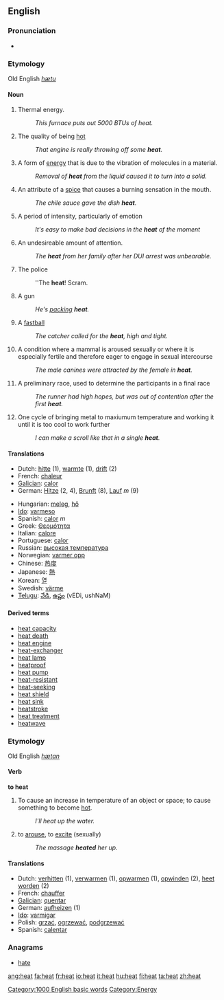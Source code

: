 ==English==
===Pronunciation===
*{{audio|en-us-heat.ogg|Audio (US)}}
===Etymology===
Old English ''[[hætu]]''
====Noun====
{{en-noun-reg}}

# Thermal energy.
#: ''This furnace puts out 5000 BTUs of heat.''
# The quality of being [[hot]]
#: ''That engine is really throwing off some '''heat'''.''
# A form of [[energy]] that is due to the vibration of molecules in a material.
#: ''Removal of '''heat''' from the liquid caused it to turn into a solid.''
# An attribute of a [[spice]] that causes a burning sensation in the mouth.
#: ''The chile sauce gave the dish '''heat'''.''
# A period of intensity, particularly of emotion
#: ''It's easy to make bad decisions in the '''heat''' of the moment''
# An undesireable amount of attention.
#: ''The '''heat''' from her family after her DUI arrest was unbearable.''
# {{slang}} The police
#: ''The '''heat'''! Scram.
# {{slang}} A gun
#: ''He's [[pack]]ing '''heat'''.''
#{{baseball}} A [[fastball]]
#: ''The catcher called for the '''heat''', high and tight.''
# A condition where a mammal is aroused sexually or where it is especially fertile and therefore eager to engage in sexual intercourse
#: ''The male canines were attracted by the female in '''heat'''.''
# A preliminary race, used to determine the participants in a final race
#: ''The runner had high hopes, but was out of contention after the first '''heat'''.''
# One cycle of bringing metal to maxiumum temperature and working it until it is too cool to work further
#: ''I can make a scroll like that in a single '''heat'''.''

====Translations====
{{top}}
*Dutch: [[hitte]] {{f}} (1), [[warmte]] {{f}} (1), [[drift]] {{f}} (2)
*French: [[chaleur]] {{f}}
*[[Galician]]: [[calor]] {{f}}
*German: [[Hitze]] {{f}} (2, 4), [[Brunft]] {{f}} (8), [[Lauf]] ''m'' (9)
{{mid}}
*Hungarian: [[meleg]], [[hő]]
*[[Ido]]: [[varmeso]]
*Spanish: [[calor]] ''m''
*Greek: [[Θερμότητα]]
*Italian: [[calore]]
*Portuguese: [[calor]]
*Russian: [[высокая температура]]
*Norwegian: [[varmer opp]]
*Chinese: [[热度]]
*Japanese: [[熱]]
*Korean: [[열]]
*Swedish: [[värme]]
*[[Telugu]]: [[వేడి]], [[ఉష్ణం]] (vEDi, ushNaM)
{{bottom}}

==== Derived terms ====
* [[heat capacity]]
* [[heat death]]
* [[heat engine]]
* [[heat-exchanger]]
* [[heat lamp]]
* [[heatproof]]
* [[heat pump]]
* [[heat-resistant]]
* [[heat-seeking]]
* [[heat shield]]
* [[heat sink]]
* [[heatstroke]]
* [[heat treatment]]
* [[heatwave]]

===Etymology===
Old English ''[[hætan]]''
====Verb====
'''to heat'''

# To cause an increase in temperature of an object or space; to cause something to become [[hot]].
#: ''I'll heat up the water.''
# to [[arouse]], to [[excite]] (sexually)
#: ''The massage '''heated''' her up.''

====Translations====
*Dutch: [[verhitten]] (1), [[verwarmen]] (1), [[opwarmen]] (1), [[opwinden]] (2), [[heet worden]] (2)
*French: [[chauffer]]
*[[Galician]]: [[quentar]]
*German: [[aufheizen]] (1)
*[[Ido]]: [[varmigar]]
*Polish: [[grzać]], [[ogrzewać]], [[podgrzewać]]
*Spanish: [[calentar]]

===Anagrams===
*[[hate]]

[[Category:1000 English basic words]]
[[Category:Energy]]

[[ang:heat]]
[[fa:heat]]
[[fr:heat]]
[[io:heat]]
[[it:heat]]
[[hu:heat]]
[[fi:heat]]
[[ta:heat]]
[[zh:heat]]